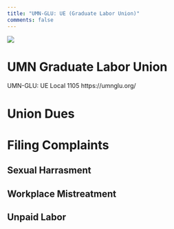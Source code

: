 ```yaml
---
title: "UMN-GLU: UE (Graduate Labor Union)"
comments: false
---
```


![](./images/underconstruction.webp)

# UMN Graduate Labor Union 

UMN-GLU: UE Local 1105
https://umnglu.org/

# Union Dues

# Filing Complaints

## Sexual Harrasment

## Workplace Mistreatment

## Unpaid Labor


